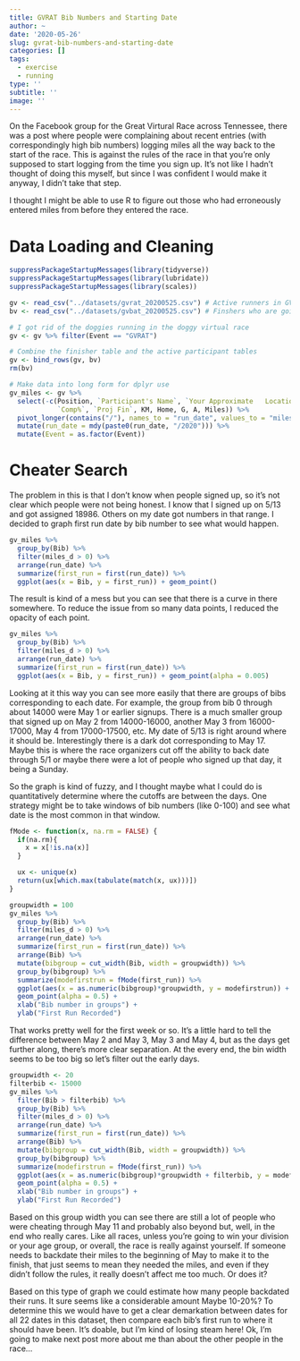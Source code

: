 ```yaml
---
title: GVRAT Bib Numbers and Starting Date
author: ~
date: '2020-05-26'
slug: gvrat-bib-numbers-and-starting-date
categories: []
tags: 
  - exercise
  - running
type: ''
subtitle: ''
image: ''
---
```


On the Facebook group for the Great Virtural Race across Tennessee, there was a post where people were complaining about recent entries (with correspondingly high bib numbers) logging miles all the way back to the start of the race. This is against the rules of the race in that you're only supposed to start logging from the time you sign up. It's not like I hadn't thought of doing this myself, but since I was confident I would make it anyway, I didn't take that step. 

I thought I might be able to use R to figure out those who had erroneously entered miles from before they entered the race.

# Data Loading and Cleaning
```r
suppressPackageStartupMessages(library(tidyverse))
suppressPackageStartupMessages(library(lubridate))
suppressPackageStartupMessages(library(scales))
```

```r
gv <- read_csv("../datasets/gvrat_20200525.csv") # Active runners in GVRAT
bv <- read_csv("../datasets/gvbat_20200525.csv") # Finshers who are going back

# I got rid of the doggies running in the doggy virtual race
gv <- gv %>% filter(Event == "GVRAT")

# Combine the finisher table and the active participant tables
gv <- bind_rows(gv, bv)
rm(bv)

# Make data into long form for dplyr use
gv_miles <- gv %>% 
  select(-c(Position, `Participant's Name`, `Your Approximate   Location`,
            `Comp%`, `Proj Fin`, KM, Home, G, A, Miles)) %>% 
  pivot_longer(contains("/"), names_to = "run_date", values_to = "miles_d") %>%
  mutate(run_date = mdy(paste0(run_date, "/2020"))) %>%
  mutate(Event = as.factor(Event))
```

# Cheater Search

The problem in this is that I don't know when people signed up, so it's not clear which people were not being honest. I know that I signed up on 5/13 and got assigned 18986. Others on my date got numbers in that range. I decided to graph first run date by bib number to see what would happen.

```r
gv_miles %>%
  group_by(Bib) %>%
  filter(miles_d > 0) %>%
  arrange(run_date) %>%
  summarize(first_run = first(run_date)) %>% 
  ggplot(aes(x = Bib, y = first_run)) + geom_point()

```

The result is kind of a mess but you can see that there is a curve in there somewhere. To reduce the issue from so many data points, I reduced the opacity of each point.

```r
gv_miles %>%
  group_by(Bib) %>%
  filter(miles_d > 0) %>%
  arrange(run_date) %>%
  summarize(first_run = first(run_date)) %>% 
  ggplot(aes(x = Bib, y = first_run)) + geom_point(alpha = 0.005)
```

Looking at it this way you can see more easily that there are groups of bibs corresponding to each date. For example, the group from bib 0 through about 14000 were May 1 or earlier signups. There is a much smaller group that signed up on May 2 from 14000-16000, another May 3 from 16000-17000, May 4 from 17000-17500, etc. My date of 5/13 is right around where it should be. Interestingly there is a dark dot corresponding to May 17. Maybe this is where the race organizers cut off the ability to back date through 5/1 or maybe there were a lot of people who signed up that day, it being a Sunday. 

So the graph is kind of fuzzy, and I thought maybe what I could do is quantitatively determine where the cutoffs are between the days. One strategy might be to take windows of bib numbers (like 0-100) and see what date is the most common in that window. 

```r
fMode <- function(x, na.rm = FALSE) {
  if(na.rm){
    x = x[!is.na(x)]
  }

  ux <- unique(x)
  return(ux[which.max(tabulate(match(x, ux)))])
}

groupwidth = 100
gv_miles %>%
  group_by(Bib) %>%
  filter(miles_d > 0) %>%
  arrange(run_date) %>%
  summarize(first_run = first(run_date)) %>% 
  arrange(Bib) %>%
  mutate(bibgroup = cut_width(Bib, width = groupwidth)) %>%
  group_by(bibgroup) %>%
  summarize(modefirstrun = fMode(first_run)) %>% 
  ggplot(aes(x = as.numeric(bibgroup)*groupwidth, y = modefirstrun)) + 
  geom_point(alpha = 0.5) +
  xlab("Bib number in groups") +
  ylab("First Run Recorded")
```

That works pretty well for the first week or so. It's a little hard to tell the difference between May 2 and May 3, May 3 and May 4, but as the days get further along, there's more clear separation. At the every end, the bin width seems to be too big so let's filter out the early days.

```r
groupwidth <- 20
filterbib <- 15000
gv_miles %>%
  filter(Bib > filterbib) %>%
  group_by(Bib) %>%
  filter(miles_d > 0) %>%
  arrange(run_date) %>%
  summarize(first_run = first(run_date)) %>% 
  arrange(Bib) %>%
  mutate(bibgroup = cut_width(Bib, width = groupwidth)) %>%
  group_by(bibgroup) %>%
  summarize(modefirstrun = fMode(first_run)) %>% 
  ggplot(aes(x = as.numeric(bibgroup)*groupwidth + filterbib, y = modefirstrun)) + 
  geom_point(alpha = 0.5) +
  xlab("Bib number in groups") +
  ylab("First Run Recorded")
```

Based on this group width you can see there are still a lot of people who were cheating through May 11 and probably also beyond but, well, in the end who really cares. Like all races, unless you're going to win your division or your age group, or overall, the race is really against yourself. If someone needs to backdate their miles to the beginning of May to make it to the finish, that just seems to mean they needed the miles, and even if they didn't follow the rules, it really doesn't affect me too much. Or does it? 

Based on this type of graph we could estimate how many people backdated their runs. It sure seems like a considerable amount Maybe 10-20%? To determine this we would have to get a clear demarkation between dates for all 22 dates in this dataset, then compare each bib's first run to where it should have been. It's doable, but I'm kind of losing steam here! Ok, I'm going to make next post more about me than about the other people in the race...